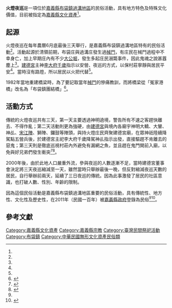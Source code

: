 {{Tw monument
|name= 過溝建德宮火燈夜巡
|image= 嘉義縣過溝建德宮火燈夜巡.jpg
|imagename= 
|formalname=
|level=民俗
|time= 清領前期
|date=2011(民國100年)10月7日
|material= 
|location= 嘉義縣布袋鎮過溝地區東、中、西安里境內
|when= 每年農曆六月底最後三天
|quantity= 
|website= 
|reg_url=https://nchdb.boch.gov.tw/assets/overview/folklore/20111007000001
}}

'''火燈夜巡'''是一項位於[[嘉義縣|嘉義縣布袋鎮過溝地區]]的民俗活動，具有地方特色及特殊文化價值，目前被指定為[[嘉義縣文化資產|嘉義縣文化資產]]<ref name=":0"/>。

== 起源 ==
火燈夜巡在每年農曆6月底最後三天舉行，是嘉義縣布袋鎮過溝地區特有的民俗活動<ref name=":0" />。活動起源於清領前期，布袋庄與過溝庄發生過[[分類械鬥|械鬥]]，有庄民在械鬥過程中不幸身亡，加上早期庄內有不少[[大公堀|大公堀]]，發生多起庄民溺斃事件，因此鬼魂之說甚囂塵上<ref name=":0" />。[[過溝建德宮|建德宮]]主神[[李府千歲|李大府千歲]]指示以安營、夜巡的方式，以保村莊寧靜與居民平安<ref name=":0" />。當時沒有路燈，所以居民以火把代替<ref name=":0" />。

1982年當地重建橋梁時，為了要記取當年[[械鬥|械鬥]]的慘痛教訓，而將橋梁從「冤家港橋」改名為「布袋鎮團結橋」<ref>{{Cite web|url=http://www.bdfa.org.tw/main.asp?BodySel=main04|title=布袋鎮農會 火燈文化季|accessdate=2017-01-23|author=|date=|publisher=}}</ref>。

== 活動方式 ==
傳統的火燈夜巡共有三天，第一天主要透過神明遶境，警告所有不速之客趕快離去、不得作亂；第二天活動則更為強硬，由[[過溝建德宮|建德宮]]與境內各廟宇神明大轎、大輦、神乩、[[宋江陣|宋江陣]]、獅陣、鑼鼓等陣頭，與持火燈庄民齊聚建德宮廟，在眾神祇陸續降駕點五營兵後，於建德宮主祀李大府千歲降駕神乩指示出發，直接驅趕不肯離去的惡鬼；第三天則是徹底巡視村莊內外避免有漏網之魚，並且趕在鬼門開前入廟，以免與好兄弟們發生衝突<ref name=":0">{{Cite web|url=http://www.tbocc.gov.tw/ActiveMsg/Active_Detail2.aspx?id=2dec213c-a224-e511-99fd-e4115b13f301&lang=tw|title=過溝建德宮火燈夜巡-活動訊息-嘉義縣文化觀光局|accessdate=2017-01-23|author=|date=|publisher=}}</ref><ref>{{Cite web|url=http://www.chinatimes.com/realtimenews/20160806001496-260402|title=火燈夜巡驅魔 護佑鬼月安寧|accessdate=2017-01-24|author=|date=|publisher=}}</ref>。

2000年後，由於此地人口嚴重外流，參與夜巡的人數逐漸不足，當時建德宮董事會決定將三天夜巡縮減至一天，雖然當時只舉辦最後一晚，但反對縮減夜巡天數的居民，自行舉辦前兩天，延續了三日夜巡的傳統。因為此事激發了居民的社區意識，也打破人數、性別、年齡的限制。

因為這個民俗活動是嘉義縣布袋鎮過溝地區重要的民俗活動，具有傳統性、地方性、文化性及歷史性，在2011年（民國一百年）被[[嘉義縣政府|嘉義縣政府]]登錄為民俗<ref name=":0" /><ref>{{Cite web|url=https://www.thenewslens.com/article/45446|title=鬼月前趕鬼──冤家港橋上過溝建德宮的「火燈夜巡」|accessdate=2017-01-23|author=|date=|publisher=}}</ref>。

==參考文獻==
{{reflist}}

{{嘉義縣文化資產}}

[[Category:嘉義縣文化資產|Category:嘉義縣文化資產]]
[[Category:嘉義縣宗教|Category:嘉義縣宗教]]
[[Category:臺灣民間祭祀活動|Category:臺灣民間祭祀活動]]
[[Category:布袋鎮|Category:布袋鎮]]
[[Category:中華民國無形文化資產民俗類|Category:中華民國無形文化資產民俗類]]